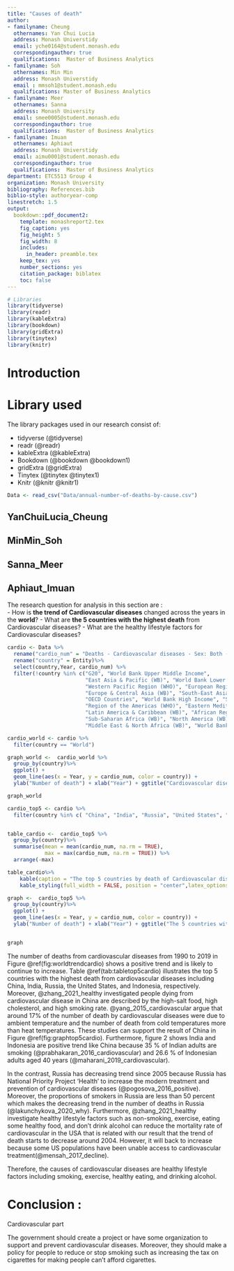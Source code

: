 ```yaml
---
title: "Causes of death"
author:
- familyname: Cheung
  othernames: Yan Chui Lucia
  address: Monash Universtidy
  email: yche0164@student.monash.edu
  correspondingauthor: true
  qualifications:  Master of Business Analytics
- familyname: Soh
  othernames: Min Min
  address: Monash Universtidy
  email : mmsoh1@student.monash.edu
  qualifications: Master of Business Analytics
- familyname: Meer
  othernames: Sanna
  address: Monash University
  email: smee0005@student.monash.edu
  correspondingauthor: true
  qualifications:  Master of Business Analytics
- familyname: Imuan
  othernames: Aphiaut
  address: Monash Universtidy
  email: aimu0001@student.monash.edu
  correspondingauthor: true
  qualifications:  Master of Business Analytics
department: ETC5513 Group 4
organization: Monash University
bibliography: References.bib
biblio-style: authoryear-comp
linestretch: 1.5
output:
  bookdown::pdf_document2:
    template: monashreport2.tex
    fig_caption: yes
    fig_height: 5
    fig_width: 8
    includes:
      in_header: preamble.tex
    keep_tex: yes
    number_sections: yes
    citation_package: biblatex
    toc: false
---
```


```r
# Libraries
library(tidyverse)
library(readr)
library(kableExtra)
library(bookdown)
library(gridExtra)
library(tinytex)
library(knitr)
```


# Introduction 



# Library used

The library packages used in our research consist of: 

- tidyverse (@tidyverse)
- readr (@readr)
- kableExtra  (@kableExtra)
- Bookdown (@bookdown @bookdown1)
- gridExtra (@gridExtra)
- Tinytex (@tinytex @tinytex1)
- Knitr (@knitr @knitr1)

```r
Data <- read_csv("Data/annual-number-of-deaths-by-cause.csv")

```

\clearpage

\section*{}

## YanChuiLucia_Cheung


\section*{}
## MinMin_Soh


\clearpage





\section*{}

## Sanna_Meer



\section*{Deaths - Cardiovascular diseases}

## Aphiaut_Imuan  

The research question for analysis in this section are :  
- How is **the trend of Cardiovascular diseases** changed across the years in the **world**? 
- What are **the 5 countries with the highest death** from Cardiovascular diseases?
- What are the healthy lifestyle factors for Cardiovascular diseases?  


```r
cardio <- Data %>%
  rename("cardio_num" = "Deaths - Cardiovascular diseases - Sex: Both - Age: All Ages (Number)") %>%
  rename("country" = Entity)%>%
  select(country,Year, cardio_num) %>%
  filter(!country %in% c("G20", "World Bank Upper Middle Income",
                         "East Asia & Pacific (WB)", "World Bank Lower Middle Income",
                         "Western Pacific Region (WHO)", "European Region (WHO)",
                         "Europe & Central Asia (WB)", "South-East Asia Region (WHO)",
                         "OECD Countries", "World Bank High Income", "South Asia (WB)",
                         "Region of the Americas (WHO)", "Eastern Mediterranean Region (WHO)",
                         "Latin America & Caribbean (WB)", "African Region (WHO)",
                         "Sub-Saharan Africa (WB)", "North America (WB)",
                         "Middle East & North Africa (WB)", "World Bank Low Incom", "World Bank Low Income"))

```

```r
cardio_world <- cardio %>%
  filter(country == "World")

graph_world <-  cardio_world %>%
  group_by(country)%>%
  ggplot() +
  geom_line(aes(x = Year, y = cardio_num, color = country)) +
  ylab("Number of death") + xlab("Year") + ggtitle("Cardiovascular diseases world trend")+ scale_y_continuous(labels = scales::comma)

graph_world
```

```r
cardio_top5 <- cardio %>%
  filter(country %in% c( "China", "India", "Russia", "United States", "Indonesia"))


table_cardio <-  cardio_top5 %>%
  group_by(country)%>%
  summarise(mean = mean(cardio_num, na.rm = TRUE),
            max = max(cardio_num, na.rm = TRUE)) %>%
  arrange(-max)

table_cardio%>%
    kable(caption = "The top 5 countries by death of Cardiovascular diseases")%>%
    kable_styling(full_width = FALSE, position = "center",latex_options = "hold_position")

```
```r
graph <-  cardio_top5 %>%
  group_by(country)%>%
  ggplot() +
  geom_line(aes(x = Year, y = cardio_num, color = country)) +
  ylab("Number of death") + xlab("Year") + ggtitle("The 5 countries with the highest death from Cardiovascular diseases") +scale_y_continuous(labels = scales::comma)


graph
```

The number of deaths from cardiovascular diseases from 1990 to 2019 in Figure \@ref(fig:worldtrendcardio) shows a positive trend and is likely to continue to increase. Table \@ref(tab:tabletop5cardio) illustrates the top 5 countries with the highest death from cardiovascular diseases including China, India, Russia, the United States, and Indonesia, respectively.  Moreover, @zhang_2021_healthy investigated people dying from cardiovascular disease in China are described by the high-salt food, high cholesterol, and high smoking rate. @yang_2015_cardiovascular argue that around 17% of the number of death by cardiovascular diseases were due to ambient temperature and the number of death from cold temperatures more than heat temperatures. These studies can support the result of China in Figure \@ref(fig:graphtop5cardio).
Furthermore, figure 2 shows India and Indonesia are positive trend like China because 35 % of Indian adults are smoking (@prabhakaran_2016_cardiovascular) and  26.6 % of Indonesian adults aged 40 years (@maharani_2019_cardiovascular).

In the contrast, Russia has decreasing trend since 2005 because Russia has National Priority Project ‘Health’ to increase the modern treatment and prevention of cardiovascular diseases (@pogosova_2016_positive). Moreover, the proportions of smokers in Russia are less than 50 percent which makes the decreasing trend in the number of deaths in Russia (@lakunchykova_2020_why). Furthermore, @zhang_2021_healthy investigate healthy lifestyle factors such as non-smoking, exercise, eating some healthy food, and don’t drink alcohol can reduce the mortality rate of cardiovascular in the USA that is related with our result that the trend of death starts to decrease around 2004. However, it will back to increase because some US populations have been unable access to cardiovascular treatment(@mensah_2017_decline). 

Therefore, the causes of cardiovascular diseases are healthy lifestyle factors including smoking, exercise, healthy eating, and drinking alcohol.

\clearpage

# Conclusion :

Cardiovascular part

The government should create a project or have some organization to support and prevent cardiovascular diseases. Moreover, they should make a policy for people to reduce or stop smoking such as increasing the tax on cigarettes for making people can't afford cigarettes.

\clearpage